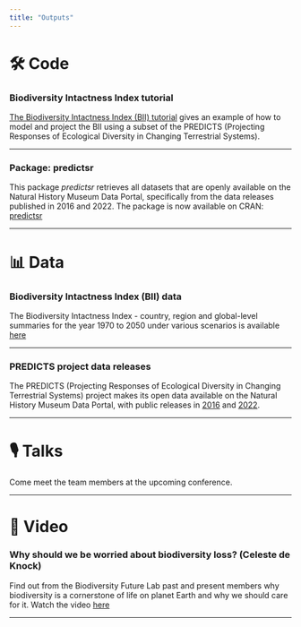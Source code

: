 ```yaml
---
title: "Outputs"
---
```


# 🛠️ Code

::: {.card style="width: 100%;"}
### Biodiversity Intactness Index tutorial

[The Biodiversity Intactness Index (BII) tutorial](https://adrianadepalma.github.io/BII_tutorial/) gives an example of how to model and project the BII using a subset of the PREDICTS (Projecting Responses of Ecological Diversity in Changing Terrestrial Systems).

------------------------------------------------------------------------

### Package: predictsr

This package *predictsr* retrieves all datasets that are openly available on the Natural History Museum Data Portal, specifically from the data releases published in 2016 and 2022. The package is now available on CRAN: [predictsr](https://cran.r-project.org/web/packages/predictsr/index.html)
:::

------------------------------------------------------------------------

# 📊 Data

::: {.card style="width: 100%;"}
### Biodiversity Intactness Index (BII) data

The Biodiversity Intactness Index - country, region and global-level summaries for the year 1970 to 2050 under various scenarios is available [here](https://data.nhm.ac.uk/dataset/bii-bte)

------------------------------------------------------------------------

### PREDICTS project data releases

The PREDICTS (Projecting Responses of Ecological Diversity in Changing Terrestrial Systems) project makes its open data available on the Natural History Museum Data Portal, with public releases in [2016](https://data.nhm.ac.uk/dataset/the-2016-release-of-the-predicts-database-v1-1) and [2022](https://data.nhm.ac.uk/dataset/release-of-data-added-to-the-predicts-database-november-2022).
:::

------------------------------------------------------------------------

# 🎙️ Talks

::: {.card style="width: 100%;"}
Come meet the team members at the upcoming conference.
:::

------------------------------------------------------------------------

# 🎥 Video

::: {.card style="width: 100%;"}
### Why should we be worried about biodiversity loss? (Celeste de Knock)

Find out from the Biodiversity Future Lab past and present members why biodiversity is a cornerstone of life on planet Earth and why we should care for it. Watch the video [here](https://www.youtube.com/watch?v=yFN21MYiZ8A&t=9s)
:::

------------------------------------------------------------------------
